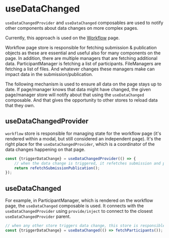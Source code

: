 
<Meta title="Composables/useDataChanged" />

# useDataChanged

`useDataChangedProvider` and `useDataChanged` composables are used to notify other components about data changes on more complex pages.

Currently, this approach is used on the [Workflow](../?path=/docs/pages-workflow--docs) page.

Workflow page store is responsible for fetching submission & publication objects as these are essential and useful also for many components on the page. In addition, there are multiple managers that are fetching additional data. ParticipantManager is fetching a list of participants. FileManagers are fetching a list of files. And whatever changes these managers make can impact data in the submission/publication.

The following mechanism is used to ensure all data on the page stays up to date. If page/manager knows that data might have changed, the given page/manager store will notify about that using the `useDataChanged` composable. And that gives the opportunity to other stores to reload data that they own.

## useDataChangedProvider

`workflow` store is responsible for managing state for the workflow page (it's rendered within a modal, but still considered an independent page). It's the right place for the `useDataChangedProvider`, which is a coordinator of the data changes happening on that page.

```js
const {triggerDataChange} = useDataChangedProvider(() => {
	// when the data change is triggered, it refetches submission and publication
	return refetchSubmissionPublication();
});
```

## useDataChanged

For example, in ParticipantManager, which is rendered on the workflow page, the `useDataChanged` composable is used. It connects with the `useDataChangedProvider` using `provide/inject` to connect to the closest `useDataChangedProvider` parent.

```js
// when any other store triggers data change, this store is responsible for refetching participants
const {triggerDataChange} = useDataChanged(() => fetchParticipants());
```
